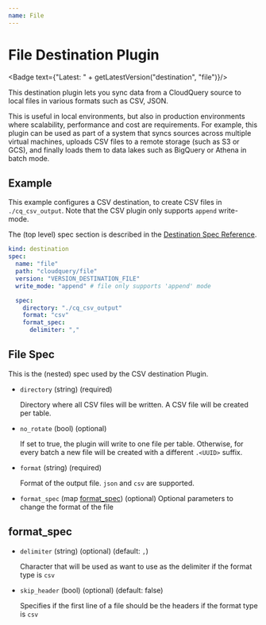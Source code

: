 ```yaml
---
name: File
---
```

# File Destination Plugin


<Badge text={"Latest: " + getLatestVersion("destination", "file")}/>

This destination plugin lets you sync data from a CloudQuery source to local files in various formats such as CSV, JSON.

This is useful in local environments, but also in production environments where scalability, performance and cost are requirements. For example, this plugin can be used as part of a system that syncs sources across multiple virtual machines, uploads CSV files to a remote storage (such as S3 or GCS), and finally loads them to data lakes such as BigQuery or Athena in batch mode.

## Example

This example configures a CSV destination, to create CSV files in  `./cq_csv_output`. Note that the CSV plugin only supports `append` write-mode.

The (top level) spec section is described in the [Destination Spec Reference](/docs/reference/destination-spec).

```yaml copy
kind: destination
spec:
  name: "file"
  path: "cloudquery/file"
  version: "VERSION_DESTINATION_FILE"
  write_mode: "append" # file only supports 'append' mode

  spec:
    directory: "./cq_csv_output"
    format: "csv"
    format_spec:
      delimiter: ","
```

## File Spec

This is the (nested) spec used by the CSV destination Plugin.

- `directory` (string) (required)

  Directory where all CSV files will be written. A CSV file will be created per table.

- `no_rotate` (bool) (optional)

  If set to true, the plugin will write to one file per table.
  Otherwise, for every batch a new file will be created with a different `.<UUID>` suffix.

- `format` (string) (required)

  Format of the output file. `json` and `csv` are supported.

- `format_spec` (map [format_spec](#format_spec)) (optional)
  Optional parameters to change the format of the file

## format_spec

- `delimiter` (string) (optional) (default: `,`)

  Character that will be used as want to use as the delimiter if the format type is `csv`

- `skip_header` (bool) (optional) (default: false)

  Specifies if the first line of a file should be the headers if the format type is `csv`
